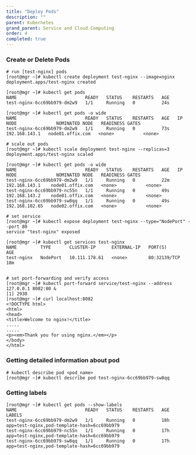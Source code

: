 ```yaml
---
title: "Deploy Pods"
description: ""
parent: Kubernetes
grand_parent: Service and Cloud Computing
order: 4
completed: true
---
```


### Create or Delete Pods 
```shell 
# run [test-nginx] pods
[root@mgr ~]# kubectl create deployment test-nginx --image=nginx
deployment.apps/test-nginx created

[root@mgr ~]# kubectl get pods 
NAME                          READY   STATUS    RESTARTS   AGE
test-nginx-6cc69bb979-dm2w9   1/1     Running   0          24s

[root@mgr ~]# kubectl get pods -o wide 
NAME                          READY   STATUS    RESTARTS   AGE   IP              NODE               NOMINATED NODE   READINESS GATES
test-nginx-6cc69bb979-dm2w9   1/1     Running   0          73s   192.168.143.1   node01.offix.com   <none>           <none>

# scale out pods
[root@mgr ~]# kubectl scale deployment test-nginx --replicas=3 
deployment.apps/test-nginx scaled

[root@mgr ~]# kubectl get pods -o wide 
NAME                          READY   STATUS    RESTARTS   AGE   IP               NODE               NOMINATED NODE   READINESS GATES
test-nginx-6cc69bb979-dm2w9   1/1     Running   0          22m   192.168.143.1    node01.offix.com   <none>           <none>
test-nginx-6cc69bb979-nc55n   1/1     Running   0          49s   192.168.143.2    node01.offix.com   <none>           <none>
test-nginx-6cc69bb979-sw8qq   1/1     Running   0          49s   192.168.102.65   node02.offix.com   <none>           <none>

# set service
[root@mgr ~]# kubectl expose deployment test-nginx --type="NodePort" --port 80
service "test-nginx" exposed

[root@mgr ~]# kubectl get services test-nginx
NAME         TYPE       CLUSTER-IP      EXTERNAL-IP   PORT(S)        AGE
test-nginx   NodePort   10.111.178.61   <none>        80:32139/TCP   18m


# set port-forwarding and verify access
[root@mgr ~]# kubectl port-forward service/test-nginx --address 127.0.0.1 8082:80 &
[1] 2930
[root@mgr ~]# curl localhost:8082
<!DOCTYPE html>
<html>
<head>
<title>Welcome to nginx!</title>
.....
.....
<p><em>Thank you for using nginx.</em></p>
</body>
</html>

```

### Getting detailed information about pod 
```shell
# kubectl describe pod <pod_name> 
[root@mgr ~]# kubectl describe pod test-nginx-6cc69bb979-sw8qq 
```

### Getting labels
```shell
[root@mgr ~]# kubectl get pods --show-labels 
NAME                          READY   STATUS    RESTARTS   AGE   LABELS
test-nginx-6cc69bb979-dm2w9   1/1     Running   0          18h   app=test-nginx,pod-template-hash=6cc69bb979
test-nginx-6cc69bb979-nc55n   1/1     Running   0          17h   app=test-nginx,pod-template-hash=6cc69bb979
test-nginx-6cc69bb979-sw8qq   1/1     Running   0          17h   app=test-nginx,pod-template-hash=6cc69bb979
```

